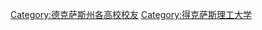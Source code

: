 {{Catnav|頁面分類|人物|校友|大學校友|美國大學校友}}
{{Commonscat|Alumni of Texas Tech University}}

[[Category:德克萨斯州各高校校友‎|Category:德克萨斯州各高校校友‎]]
[[Category:得克萨斯理工大学|Category:得克萨斯理工大学]]
